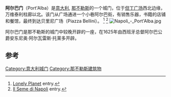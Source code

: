 '''阿尔巴门'''（Port'Alba）是[[意大利|意大利]], [[那不勒斯|那不勒斯]]的一个城门，位于[[但丁广场_(那不勒斯)|但丁广场]]西北边缘，万维泰利柱廊以北。该门从广场通进一个小巷阿尔巴街，有销售乐器，书籍的店铺和餐馆，最终到达贝里尼广场（Piazza Bellini）。
<ref>[http://www.lonelyplanet.com/italy/campania/naples/sights/neighbourhoods-villages/port-alba Lonely Planet] entry.</ref>
<ref>[http://www.ilsemedinapoli.com/index.php?option=com_content&view=article&id=30:portalba-e-piazza-dante&catid=13&Itemid=131 Il Seme di Napoli] entry.</ref>
[[Image:Napoli_-_Port'Alba.jpg|thumb]]

阿尔巴门是那不勒斯的城门中较晚开辟的一座，在1625年由西班牙总督阿尔巴公爵安东尼奥·阿尔瓦雷斯·托莱多开辟。

{{coord|40.849400|14.251800|display=title}}
==参考==
{{reflist}}

[[Category:意大利城门|Category:意大利城门]]
[[Category:那不勒斯建筑物|Category:那不勒斯建筑物]]